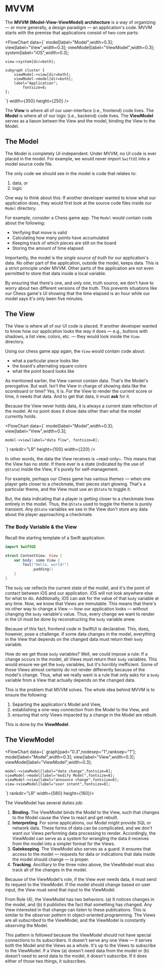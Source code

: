 # MVVM

The **MVVM (Model-View-ViewModel) architecture** is a way of organizing —
or more generally, a design paradigm — an application's code. MVVM starts
with the premise that applications consist of two core parts:

<FlowChart
	data={`
	model[label="Model",width=0.3];
	view[label="View",width=0.3];
	viewModel[label="ViewModel",width=0.3];
	system[label="iOS",width=0.3];

    view->system[dir=both];

    subgraph cluster {
    	viewModel->view[dir=both];
    	viewModel->model[dir=both];
    	label="Application";
    		fontsize=8;
    };

`} width={350} height={250} />

The **View** is where all of our user-interface (i.e., frontend) code
lives. The **Model** is where all of our logic (i.e., backend) code lives.
The **ViewModel** serves as a liason betwen the View and the model, binding
the View to the Model.

## The Model

The Model is completely UI-independent. Under MVVM, no UI code is ever
placed in the model. For example, we would never import `SwiftUI` into a
model source code file.

The only code we should see in the model is code that relates to:

1. data, or
2. logic

One way to think about this: If another developer wanted to know what our
application does, they would first look at the source code files inside our
`Model` directory.

For example, consider a Chess game app. The `Model` would contain code
about the following:

- Verifying that move is valid
- Calculating how many points have accumulated
- Keeping track of which pieces are still on the board
- Storing the amount of time elapsed

Importantly, the model is the _single source of truth_ for our
application's data. No other part of the application, outside the model,
keeps data. This is a strict principle under MVVM. Other parts of the
application are not even permitted to store that data inside a local
variable.

By ensuring that there's one, and only one, truth source, we don't have to
worry about two different versions of the truth. This prevents situations
like our Chess game's UI showing that the time elapsed is an hour while our
model says it's only been five minutes.

## The View

The View is where all of our UI code is placed. If another developer wanted
to know how our application looks the way it does — e.g., buttons with
shadows, a list view, colors, etc. — they would look inside the `View`
directory.

Using our chess game app again, the `View` would contain code about:

- what a particular piece looks like
- the board's alternating square colors
- what the point board looks like

As mentioned earlier, the View cannot contain data. That's the Model's
prerogative. But wait. Isn't the View in charge of showing data like the
scoreboard or time? Yes, it is. For the View to render the current score or
time, it needs that data. And to get that data, it must **ask** for it.

Because the View never holds data, it is always a current state reflection
of the model. At no point does it show data other than what the model
currently holds.

<FlowChart
	data={`
	model[label="Model",width=0.3];
	view[label="View",width=0.3];

    model->view[label="data flow", fontsize=8];

`} rankdir="LR" height={100} width={220} />

In other words, the data the View receives is ~read-only~. This means that
the View has no _state_. If there ever is a state (indicated by the use of
`@State`) inside the View, it's purely for self-management.

For example, perhaps our Chess game has various _themes_ — when one player
gets closer to a checkmate, their pieces start glowing. That's a particular
theme, and the View must use an `@State` to toggle it.

But, the data indicating that a player is getting closer to a checkmate
lives entirely in the model. Thus, the `@State` used to toggle the theme is
purely transient. Any `@State` variables we see in the View don't store any
data about the player approaching a checkmate.

### The Body Variable & the View

Recall the starting template of a Swift application:

```swift
import SwiftUI

struct ContentView: View {
    var body: some View {
        Text("Hello, world!")
            .padding()
    }
}
```

The `body` var reflects the current state of the model, and it's the point
of contact between iOS and our application. iOS will not look anywhere else
for what to do. Additionally, iOS can ask for the value of that `body`
variable at any time. Now, we know that Views are immutable. This means
that there's no other way to change a View — how our application looks —
without changing the `body` variable's value. Thus, every change we want to
render in the UI must be done by reconstructing the `body` variable anew.

Because of this fact, frontend code in SwiftUI is declarative. This, does,
however, pose a challenge. If some data changes in the model, everything in
the View that depends on the changed data must return their `body`
variable.

How do we get those `body` variables? Well, we could impose a rule: If a
change occurs in the model, all Views must return their `body` variables.
This would ensure we get the `body` variables, but it's horribly
inefficient. Some of those Views almost certainly do not render differently
because of the model's change. Thus, what we really want is a rule that
only asks for a `body` variable from a View that actually depends on the
changed data.

This is the problem that MVVM solves. The whole idea behind MVVM is to
ensure the following:

1. Separting the application's Model and View,
2. establishing a one-way connection from the Model to the View, and
3. ensuring that only Views impacted by a change in the Model are rebuilt.

This is done by the **ViewModel**.

## The ViewModel

<FlowChart
	data={`
	graph[pad="0.3",nodesep="1",ranksep="1"];
	model[label="Model",width=0.3];
	view[label="View",width=0.3];
	viewModel[label="ViewModel",width=0.3];

    model->viewModel[label="data change",fontsize=8];
    viewModel->model[label="modify Model",fontsize=8];
    viewModel->view[label="announce change",fontsize=8];
    view->viewModel[label="user intent",fontsize=8];

`} rankdir="LR" width={580} height={160}/>

The ViewModel has several duties job:

1. **Binding**. The ViewModel binds the Model to the View, such that
   changes to the Model cause the View to react and get rebuilt.
2. **Interpreting**. For some applications, our Model might provide SQL or
   network data. These forms of data can be complicated, and we don't want
   our Views performing data processing to render. Accordingly, the
   ViewModel can serve as a system for wrangling the data it receives from
   the model into a simpler format for the Views.
3. **Gatekeeping**. The ViewModel also serves as a guard. It ensures that
   access to the model — requests for data or indications that data inside
   the model should change — is proper.
4. **Tracking**. Ancilliary to the three roles above, the ViewModel must
   also track all of the changes in the model.

Because of the ViewModel's role, if the View ever needs data, it must send
its request to the ViewModel. If the model should change based on user
input, the View must send that input to the ViewModel.

From Role (4), the ViewModel has two behaviors: (a) It notices changes in
the model, and (b) it _publishes_ the fact that something has changed. Any
View interested in that change can listen to these publications. This is
similar to the _observer pattern_ in object-oriented programming. The Views
are all _subscribed_ to the ViewModel, and the ViewModel is constantly
_observing_ the Model.

This pattern is followed because the ViewModel should not have special
connections to its subscribers. It doesn't serve any one View — it serves
both the Model and the Views as a whole. It's up to the Views to subscribe
to the ViewModel. If a View (a) doesn't need data from the model or (b)
doesn't need to send data to the model, it doesn't subscribe. If it does
either of those two things, it subscribes.
